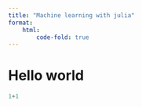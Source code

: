 ```yaml
---
title: "Machine learning with julia"
format: 
    html:
        code-fold: true
---
```


# Hello world

```julia
1+1
```